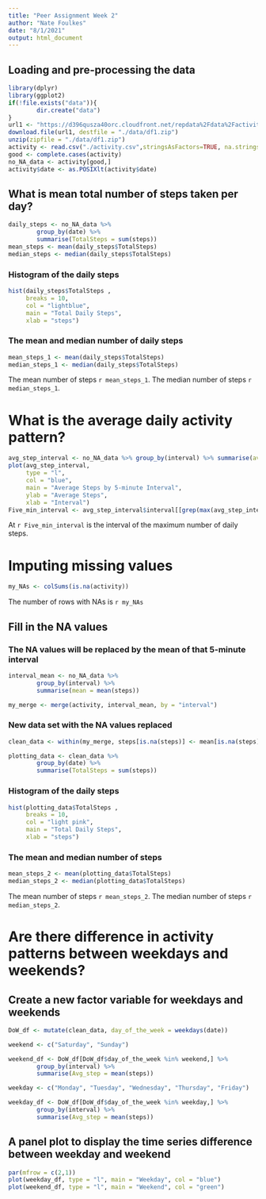 ---
title: "Peer Assignment Week 2"
author: "Nate Foulkes"
date: "8/1/2021"
output: html_document
---

## Loading and pre-processing the data
```{r setup, echo=TRUE}
library(dplyr)
library(ggplot2)
if(!file.exists("data")){
        dir.create("data")
}
url1 <- "https://d396qusza40orc.cloudfront.net/repdata%2Fdata%2Factivity.zip"
download.file(url1, destfile = "./data/df1.zip")
unzip(zipfile = "./data/df1.zip")
activity <- read.csv("./activity.csv",stringsAsFactors=TRUE, na.strings = "NA")
good <- complete.cases(activity)
no_NA_data <- activity[good,]
activity$date <- as.POSIXlt(activity$date)
```

## What is mean total number of steps taken per day?
```{r, echo=TRUE}
daily_steps <- no_NA_data %>% 
        group_by(date) %>% 
        summarise(TotalSteps = sum(steps))
mean_steps <- mean(daily_steps$TotalSteps)
median_steps <- median(daily_steps$TotalSteps)
```
### Histogram of the daily steps
```{r, echo=TRUE}
hist(daily_steps$TotalSteps , 
     breaks = 10, 
     col = "lightblue", 
     main = "Total Daily Steps", 
     xlab = "steps")
```
### The mean and median number of daily steps
```{r, echo=TRUE}
mean_steps_1 <- mean(daily_steps$TotalSteps)
median_steps_1 <- median(daily_steps$TotalSteps)
```
The mean number of steps `r mean_steps_1`. 
The median number of steps `r median_steps_1`.

# What is the average daily activity pattern?
```{r, echo=TRUE}
avg_step_interval <- no_NA_data %>% group_by(interval) %>% summarise(avgSteps = mean(steps))
plot(avg_step_interval,
     type = "l",
     col = "blue",
     main = "Average Steps by 5-minute Interval",
     ylab = "Average Steps",
     xlab = "Interval")
Five_min_interval <- avg_step_interval$interval[[grep(max(avg_step_interval$avgSteps),avg_step_interval$avgSteps)]]

```
At `r Five_min_interval` is the interval of the maximum number of daily steps.

# Imputing missing values
```{r, echo=TRUE}
my_NAs <- colSums(is.na(activity))
```
The number of rows with NAs is
`r my_NAs`

## Fill in the NA values
### The NA values will be replaced by the mean of that 5-minute interval
```{r, echo=TRUE}
interval_mean <- no_NA_data %>% 
        group_by(interval) %>% 
        summarise(mean = mean(steps))

my_merge <- merge(activity, interval_mean, by = "interval")

```
### New data set with the NA values replaced
```{r, echo=TRUE}
clean_data <- within(my_merge, steps[is.na(steps)] <- mean[is.na(steps)])

plotting_data <- clean_data %>% 
        group_by(date) %>% 
        summarise(TotalSteps = sum(steps))

```

### Histogram of the daily steps
```{r, echo=TRUE}
hist(plotting_data$TotalSteps , 
     breaks = 10, 
     col = "light pink", 
     main = "Total Daily Steps", 
     xlab = "steps")
```

### The mean and median number of steps
```{r, echo=TRUE}
mean_steps_2 <- mean(plotting_data$TotalSteps)
median_steps_2 <- median(plotting_data$TotalSteps)
```

The mean number of steps `r mean_steps_2`.
The median number of steps `r median_steps_2`.

# Are there difference in activity patterns between weekdays and weekends?

## Create a new factor variable for weekdays and weekends
```{r, echo=TRUE}
DoW_df <- mutate(clean_data, day_of_the_week = weekdays(date))

weekend <- c("Saturday", "Sunday")

weekend_df <- DoW_df[DoW_df$day_of_the_week %in% weekend,] %>% 
        group_by(interval) %>% 
        summarise(Avg_step = mean(steps))

weekday <- c("Monday", "Tuesday", "Wednesday", "Thursday", "Friday")

weekday_df <- DoW_df[DoW_df$day_of_the_week %in% weekday,] %>% 
        group_by(interval) %>% 
        summarise(Avg_step = mean(steps))
```

## A panel plot to display the time series difference between weekday and weekend
```{r, echo=TRUE}
par(mfrow = c(2,1))
plot(weekday_df, type = "l", main = "Weekday", col = "blue")
plot(weekend_df, type = "l", main = "Weekend", col = "green")
```
